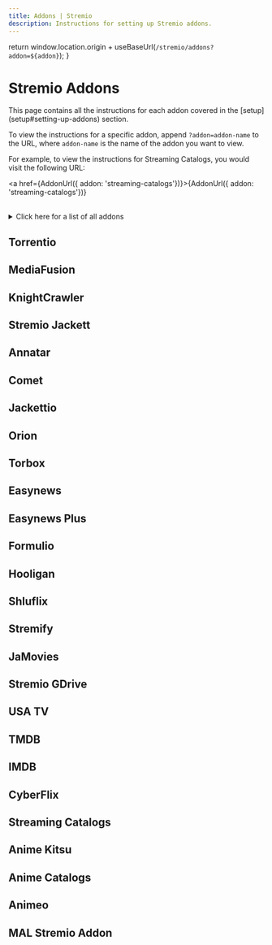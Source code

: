 ```yaml
---
title: Addons | Stremio
description: Instructions for setting up Stremio addons.
---
```



  return window.location.origin + useBaseUrl(`/stremio/addons?addon=${addon}`);
}

# Stremio Addons

<Tabs queryString="addon" className="hidden-tabs">
<TabItem default value="">
This page contains all the instructions for each addon covered in the [setup](setup#setting-up-addons) section.

To view the instructions for a specific addon, append `?addon=addon-name` to the URL, where `addon-name` is the name of the addon you want to view.

For example, to view the instructions for Streaming Catalogs, you would visit the following URL: 

<a href={AddonUrl({ addon: 'streaming-catalogs'})}>{AddonUrl({ addon: 'streaming-catalogs'})}</a><br/><br/>
<details>
<summary>Click here for a list of all addons</summary>

    - [Torrentio](?addon=torrentio)
    - [MediaFusion](?addon=mediafusion)
    - [KnightCrawler](?addon=knightcrawler)
    - [Stremio Jackett](?addon=stremio-jackett)
    - [Annatar](?addon=annatar)
    - [Comet](?addon=comet)
    - [Jackettio](?addon=jackettio)
    - [Orion](?addon=orion)
    - [Torbox](?addon=torbox)
    - [Easynews](?addon=easynews)
    - [Easynews Plus](?addon=easynews-plus)
    - [Formulio](?addon=formulio)
    - [Hooligan](?addon=hooligan)
    - [Shluflix](?addon=shluflix)
    - [Stremify](?addon=stremify)
    - [JaMovies](?addon=jamovies)
    - [Stremio GDrive](?addon=stremio-gdrive)
    - [USA TV](?addon=usa-tv)
    - [TMDB](?addon=tmdb)
    - [IMDB](?addon=imdb)
    - [CyberFlix](?addon=cyberflix)
    - [Streaming Catalogs](?addon=streaming-catalogs)
    - [Anime Kitsu](?addon=anime-kitsu)
    - [Anime Catalogs](?addon=anime-catalogs)
    - [Animeo](?addon=animeo)
    - [MAL Stremio Addon](?addon=mal-stremio-addon)
</details>

</TabItem>
<TabItem value="torrentio">
<h2>Torrentio</h2>
<Torrentio />
</TabItem>
<TabItem value="mediafusion">
<h2>MediaFusion</h2>
<MediaFusion />
</TabItem>
<TabItem value="knightcrawler">
<h2>KnightCrawler</h2>
<KnightCrawler />
</TabItem>
<TabItem value="stremio-jackett">
<h2>Stremio Jackett</h2>
<StremioJackett />
</TabItem>
<TabItem value="annatar">
<h2>Annatar</h2>
<Annatar />
</TabItem>
<TabItem value="comet">
<h2>Comet</h2>
<Comet />
</TabItem>
<TabItem value="jackettio">
<h2>Jackettio</h2>
<Jackettio />
</TabItem>
<TabItem value="orion">
<h2>Orion</h2>
<Orion />
</TabItem>
<TabItem value="torbox">
<h2>Torbox</h2>
<Torbox />
</TabItem>
<TabItem value="easynews">
<h2>Easynews</h2>
<Easynews />
</TabItem>
<TabItem value="easynews-plus">
<h2>Easynews Plus</h2>
<EasynewsPlus />
</TabItem>
<TabItem value="formulio">
<h2>Formulio</h2>
<Formulio />
</TabItem>
<TabItem value="hooligan">
<h2>Hooligan</h2>
<Hooligan />
</TabItem>
<TabItem value="shluflix">
<h2>Shluflix</h2>
<Shluflix />
</TabItem>
<TabItem value="stremify">
<h2>Stremify</h2>
<Stremify />
</TabItem>
<TabItem value="jamovies">
<h2>JaMovies</h2>
<JaMovies />
</TabItem>
<TabItem value="stremio-gdrive">
<h2>Stremio GDrive</h2>
<StremioGDrive />
</TabItem>
<TabItem value="usa-tv">
<h2>USA TV</h2>
<UsaTv />
</TabItem>
<TabItem value="tmdb">
<h2>TMDB</h2>
<Tmdb />
</TabItem>
<TabItem value="imdb">
<h2>IMDB</h2>
<Imdb />
</TabItem>
<TabItem value="cyberflix">
<h2>CyberFlix</h2>
<CyberFlix />
</TabItem>
<TabItem value="streaming-catalogs">
<h2>Streaming Catalogs</h2>
<StreamingCatalogs />
</TabItem>
<TabItem value="anime-kitsu">
<h2>Anime Kitsu</h2>
<AnimeKitsu />
</TabItem>
<TabItem value="anime-catalogs">
<h2>Anime Catalogs</h2>
<AnimeCatalogs />
</TabItem>
<TabItem value="animeo">
<h2>Animeo</h2>
<Animeo />
</TabItem>
<TabItem value="mal-stremio-addon">
<h2>MAL Stremio Addon</h2>
<MalStremioAddon />
</TabItem>
</Tabs>